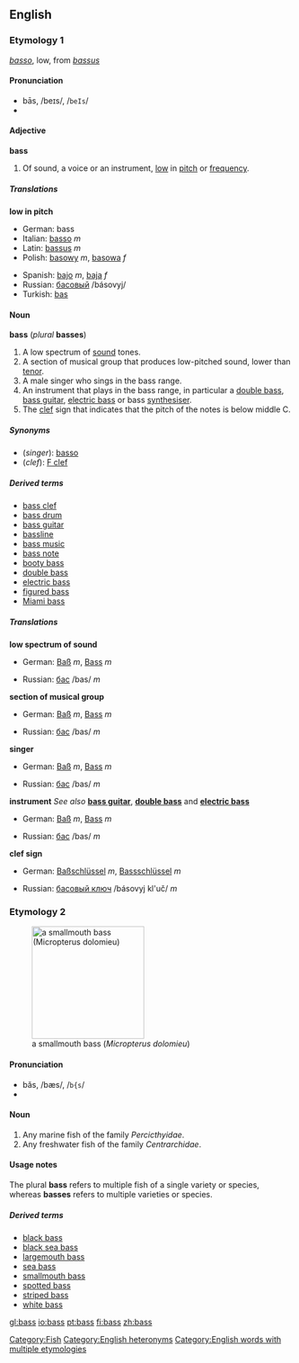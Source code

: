 {{wikipedia}}
==English==
===Etymology 1===
{{It.}} ''[[basso]]'', low, from {{L.}} ''[[bassus]]''

====Pronunciation====
*bās, /beɪs/, /<tt>beIs</tt>/
*{{audio|en-us-bass-low.ogg|Audio (US)}}

====Adjective====
'''bass'''

#Of sound, a voice or an instrument, [[low]] in [[pitch]] or [[frequency]].

=====Translations=====
'''low in pitch'''
{{top}}
*German: bass
*Italian: [[basso]] ''m''
*Latin: [[bassus]] ''m''
*Polish: [[basowy]] ''m'', [[basowa]] ''f''
{{mid}}
*Spanish: [[bajo]] ''m'', [[baja]] ''f''
*Russian: [[басовый]] /básovyj/
*Turkish: [[bas]]
{{bottom}}

====Noun====
'''bass''' (''plural'' '''basses''')

#A low spectrum of [[sound]] tones.
#A section of musical group that produces low-pitched sound, lower than [[tenor]].
#A male singer who sings in the bass range.
#An instrument that plays in the bass range, in particular a [[double bass]], [[bass guitar]], [[electric bass]] or bass [[synthesiser]].
#The [[clef]] sign that indicates that the pitch of the notes is below middle C.

=====Synonyms=====
*(''singer''): [[basso]]
*(''clef''): [[F clef]]

=====Derived terms=====
*[[bass clef]]
*[[bass drum]]
*[[bass guitar]]
*[[bassline]]
*[[bass music]]
*[[bass note]]
*[[booty bass]]
*[[double bass]]
*[[electric bass]]
*[[figured bass]]
*[[Miami bass]]

=====Translations=====

'''low spectrum of sound'''
{{top}}
*German: [[Baß]] ''m'', [[Bass]] ''m''
{{mid}}
*Russian: [[бас]] /bas/ ''m''
{{bottom}}

'''section of musical group'''
{{top}}
*German: [[Baß]] ''m'', [[Bass]] ''m''
{{mid}}
*Russian: [[бас]] /bas/ ''m''
{{bottom}}

'''singer'''
{{top}}
*German: [[Baß]] ''m'', [[Bass]] ''m''
{{mid}}
*Russian: [[бас]] /bas/ ''m''
{{bottom}}

'''instrument'''
''See also'' '''[[bass guitar]]''', '''[[double bass]]''' and '''[[electric bass]]'''
{{top}}
*German: [[Baß]] ''m'', [[Bass]] ''m''
{{mid}}
*Russian: [[бас]] /bas/ ''m''
{{bottom}}

'''clef sign'''
{{top}}
*German: [[Baßschlüssel]] ''m'', [[Bassschlüssel]] ''m''
{{mid}}
*Russian: [[басовый ключ]] /básovyj kl'uč/ ''m''
{{bottom}}

===Etymology 2===
[[Image:Smallmouth_bass.jpg|thumb|right|200px|a smallmouth bass (''Micropterus dolomieu'')]]
====Pronunciation====
*băs, /bæs/, /<tt>b{s</tt>/
*{{audio|en-us-bass.ogg|Audio (US)}}

====Noun====
{{en-noun|''plural'' '''bass '''or''' [[basses]]'''}}
# Any marine fish of the family ''Percicthyidae''.
# Any freshwater fish of the family ''Centrarchidae''.

====Usage notes====
The plural '''bass''' refers to multiple fish of a single variety or species, whereas '''basses''' refers to multiple varieties or species.

[[Category:Fish]]

=====Derived terms=====
*[[black bass]]
*[[black sea bass]]
*[[largemouth bass]]
*[[sea bass]]
*[[smallmouth bass]]
*[[spotted bass]]
*[[striped bass]]
*[[white bass]]

[[Category:English heteronyms]]
[[Category:English words with multiple etymologies]]

[[gl:bass]]
[[io:bass]]
[[pt:bass]]
[[fi:bass]]
[[zh:bass]]